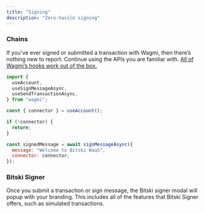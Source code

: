```yaml
---
title: "Signing"
description: "Zero-hassle signing"
---
```


### **Chains**

If you’ve ever signed or submitted a transaction with Wagmi, then there’s nothing new to report. Continue using the APIs you are familiar with. [All of Wagmi’s hooks work out of the box.](https://wagmi.sh/react/api/hooks)

```jsx
import {
  useAccount,
  useSignMessageAsync,
  useSendTransactionAsync,
} from "wagmi";

const { connector } = useAccount();

if (!connector) {
  return;
}

const signedMessage = await signMessageAsync({
  message: "Welcome to Bitski WaaS",
  connector: connector,
});
```

### Bitski Signer

Once you submit a transaction or sign message, the Bitski signer modal will popup with your branding. This includes all of the features that Bitski Signer offers, such as simulated transactions.
